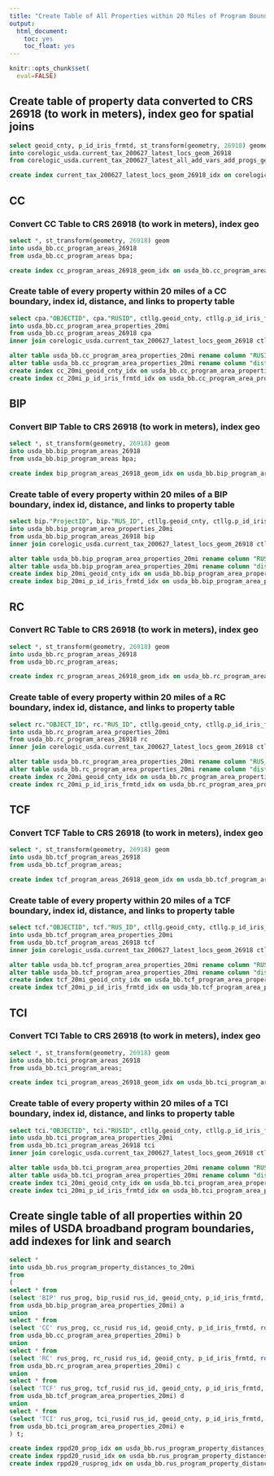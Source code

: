 ```yaml
---
title: "Create Table of All Properties within 20 Miles of Program Boundaries"
output: 
  html_document:
    toc: yes
    toc_float: yes
---
```


```r
knitr::opts_chunk$set(
  eval=FALSE)
```

## Create table of property data converted to CRS 26918 (to work in meters), index geo for spatial joins

```sql
select geoid_cnty, p_id_iris_frmtd, st_transform(geometry, 26918) geometry 
into corelogic_usda.current_tax_200627_latest_locs_geom_26918
from corelogic_usda.current_tax_200627_latest_all_add_vars_add_progs_geom_blk ctlaavapgb;

create index current_tax_200627_latest_locs_geom_26918_idx on corelogic_usda.current_tax_200627_latest_locs_geom_26918 using GIST (geometry);
```

## CC

### Convert CC Table to CRS 26918 (to work in meters), index geo

```sql
select *, st_transform(geometry, 26918) geom 
into usda_bb.cc_program_areas_26918
from usda_bb.cc_program_areas bpa;

create index cc_program_areas_26918_geom_idx on usda_bb.cc_program_areas_26918 using gist(geom);
```

### Create table of every property within 20 miles of a CC boundary, index id, distance, and links to property table

```sql
select cpa."OBJECTID", cpa."RUSID", ctllg.geoid_cnty, ctllg.p_id_iris_frmtd, st_distance(ctllg.geometry, cpa.geom) distance_meters
into usda_bb.cc_program_area_properties_20mi
from usda_bb.cc_program_areas_26918 cpa 
inner join corelogic_usda.current_tax_200627_latest_locs_geom_26918 ctllg on st_dwithin(ctllg.geometry, cpa.geom , 32186.88);

alter table usda_bb.cc_program_area_properties_20mi rename column "RUSID" to cc_rusid;
alter table usda_bb.cc_program_area_properties_20mi rename column "distance_meters" to cc_dist_m;
create index cc_20mi_geoid_cnty_idx on usda_bb.cc_program_area_properties_20mi (geoid_cnty);
create index cc_20mi_p_id_iris_frmtd_idx on usda_bb.cc_program_area_properties_20mi (p_id_iris_frmtd);
```

## BIP

### Convert BIP Table to CRS 26918 (to work in meters), index geo

```sql
select *, st_transform(geometry, 26918) geom 
into usda_bb.bip_program_areas_26918
from usda_bb.bip_program_areas bpa;

create index bip_program_areas_26918_geom_idx on usda_bb.bip_program_areas_26918 using gist(geom);
```

### Create table of every property within 20 miles of a BIP boundary, index id, distance, and links to property table

```sql
select bip."ProjectID", bip."RUS_ID", ctllg.geoid_cnty, ctllg.p_id_iris_frmtd, st_distance(ctllg.geometry, bip.geom) distance_meters
into usda_bb.bip_program_area_properties_20mi
from usda_bb.bip_program_areas_26918 bip 
inner join corelogic_usda.current_tax_200627_latest_locs_geom_26918 ctllg on st_dwithin(ctllg.geometry, bip.geom , 32186.88);

alter table usda_bb.bip_program_area_properties_20mi rename column "RUS_ID" to bip_rusid;
alter table usda_bb.bip_program_area_properties_20mi rename column "distance_meters" to bip_dist_m;
create index bip_20mi_geoid_cnty_idx on usda_bb.bip_program_area_properties_20mi (geoid_cnty);
create index bip_20mi_p_id_iris_frmtd_idx on usda_bb.bip_program_area_properties_20mi (p_id_iris_frmtd);
```

## RC

### Convert RC Table to CRS 26918 (to work in meters), index geo

```sql
select *, st_transform(geometry, 26918) geom 
into usda_bb.rc_program_areas_26918
from usda_bb.rc_program_areas;

create index rc_program_areas_26918_geom_idx on usda_bb.rc_program_areas_26918 using gist(geom);
```

### Create table of every property within 20 miles of a RC boundary, index id, distance, and links to property table

```sql
select rc."OBJECT_ID", rc."RUS_ID", ctllg.geoid_cnty, ctllg.p_id_iris_frmtd, st_distance(ctllg.geometry, rc.geom) distance_meters
into usda_bb.rc_program_area_properties_20mi
from usda_bb.rc_program_areas_26918 rc 
inner join corelogic_usda.current_tax_200627_latest_locs_geom_26918 ctllg on st_dwithin(ctllg.geometry, rc.geom , 32186.88);

alter table usda_bb.rc_program_area_properties_20mi rename column "RUS_ID" to rc_rusid;
alter table usda_bb.rc_program_area_properties_20mi rename column "distance_meters" to rc_dist_m;
create index rc_20mi_geoid_cnty_idx on usda_bb.rc_program_area_properties_20mi (geoid_cnty);
create index rc_20mi_p_id_iris_frmtd_idx on usda_bb.rc_program_area_properties_20mi (p_id_iris_frmtd);
```

## TCF

### Convert TCF Table to CRS 26918 (to work in meters), index geo

```sql
select *, st_transform(geometry, 26918) geom 
into usda_bb.tcf_program_areas_26918
from usda_bb.tcf_program_areas;

create index tcf_program_areas_26918_geom_idx on usda_bb.tcf_program_areas_26918 using gist(geom);
```

### Create table of every property within 20 miles of a TCF boundary, index id, distance, and links to property table

```sql
select tcf."OBJECTID", tcf."RUS_ID", ctllg.geoid_cnty, ctllg.p_id_iris_frmtd, st_distance(ctllg.geometry, tcf.geom) distance_meters
into usda_bb.tcf_program_area_properties_20mi
from usda_bb.tcf_program_areas_26918 tcf 
inner join corelogic_usda.current_tax_200627_latest_locs_geom_26918 ctllg on st_dwithin(ctllg.geometry, tcf.geom , 32186.88);

alter table usda_bb.tcf_program_area_properties_20mi rename column "RUS_ID" to tcf_rusid;
alter table usda_bb.tcf_program_area_properties_20mi rename column "distance_meters" to tcf_dist_m;
create index tcf_20mi_geoid_cnty_idx on usda_bb.tcf_program_area_properties_20mi (geoid_cnty);
create index tcf_20mi_p_id_iris_frmtd_idx on usda_bb.tcf_program_area_properties_20mi (p_id_iris_frmtd);
```

## TCI

### Convert TCI Table to CRS 26918 (to work in meters), index geo

```sql
select *, st_transform(geometry, 26918) geom 
into usda_bb.tci_program_areas_26918
from usda_bb.tci_program_areas;

create index tci_program_areas_26918_geom_idx on usda_bb.tci_program_areas_26918 using gist(geom);
```

### Create table of every property within 20 miles of a TCI boundary, index id, distance, and links to property table

```sql
select tci."OBJECTID", tci."RUSID", ctllg.geoid_cnty, ctllg.p_id_iris_frmtd, st_distance(ctllg.geometry, tci.geom) distance_meters
into usda_bb.tci_program_area_properties_20mi
from usda_bb.tci_program_areas_26918 tci 
inner join corelogic_usda.current_tax_200627_latest_locs_geom_26918 ctllg on st_dwithin(ctllg.geometry, tci.geom , 32186.88);

alter table usda_bb.tci_program_area_properties_20mi rename column "RUSID" to tci_rusid;
alter table usda_bb.tci_program_area_properties_20mi rename column "distance_meters" to tci_dist_m;
create index tci_20mi_geoid_cnty_idx on usda_bb.tci_program_area_properties_20mi (geoid_cnty);
create index tci_20mi_p_id_iris_frmtd_idx on usda_bb.tci_program_area_properties_20mi (p_id_iris_frmtd);
```

## Create single table of all properties within 20 miles of USDA broadband program boundaries, add indexes for link and search

```sql
select *
into usda_bb.rus_program_property_distances_to_20mi
from 
(
select * from
(select 'BIP' rus_prog, bip_rusid rus_id, geoid_cnty, p_id_iris_frmtd, round(bip_dist_m::numeric/1609.344, 2) distance_mi
from usda_bb.bip_program_area_properties_20mi) a 
union
select * from
(select 'CC' rus_prog, cc_rusid rus_id, geoid_cnty, p_id_iris_frmtd, round(cc_dist_m::numeric/1609.344, 2) distance_mi
from usda_bb.cc_program_area_properties_20mi) b 
union
select * from
(select 'RC' rus_prog, rc_rusid rus_id, geoid_cnty, p_id_iris_frmtd, round(rc_dist_m::numeric/1609.344, 2) distance_mi
from usda_bb.rc_program_area_properties_20mi) c
union
select * from
(select 'TCF' rus_prog, tcf_rusid rus_id, geoid_cnty, p_id_iris_frmtd, round(tcf_dist_m::numeric/1609.344, 2) distance_mi
from usda_bb.tcf_program_area_properties_20mi) d
union
select * from
(select 'TCI' rus_prog, tci_rusid rus_id, geoid_cnty, p_id_iris_frmtd, round(tci_dist_m::numeric/1609.344, 2) distance_mi
from usda_bb.tci_program_area_properties_20mi) e
) t;

create index rppd20_prop_idx on usda_bb.rus_program_property_distances_to_20mi (geoid_cnty, p_id_iris_frmtd);
create index rppd20_rusid_idx on usda_bb.rus_program_property_distances_to_20mi (rus_id);
create index rppd20_rusprog_idx on usda_bb.rus_program_property_distances_to_20mi (rus_prog);

```
